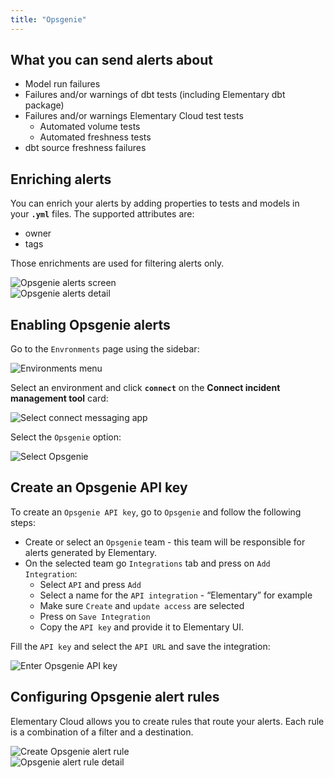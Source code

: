 ```yaml
---
title: "Opsgenie"
---
```


## What you can send alerts about

- Model run failures
- Failures and/or warnings of dbt tests (including Elementary dbt package)
- Failures and/or warnings Elementary Cloud test tests
    - Automated volume tests
    - Automated freshness tests
- dbt source freshness failures

## Enriching alerts

You can enrich your alerts by adding properties to tests and models in your **`.yml`** files. The supported attributes are: 

- owner
- tags

Those enrichments are used for filtering alerts only.

<Frame>
  <div className="dark:bg-white rounded-md p-4">
    <img
      src="https://res.cloudinary.com/diuctyblm/image/upload/v1719735768/Opsgenie_alerts_screenshot_wlkofn.png"
      alt="Opsgenie alerts screen"
    />
  </div>
</Frame>

<Frame>
  <div className="dark:bg-white rounded-md p-4">
    <img
      src="https://res.cloudinary.com/diuctyblm/image/upload/v1719735768/Opsgenie_alert_detail_zrqkb2.png"
      alt="Opsgenie alerts detail"
    />
  </div>
</Frame>

## Enabling Opsgenie alerts

Go to the `Envronments` page using the sidebar:

<Frame>
  <div className="dark:bg-white rounded-md p-4">
    <img
      src="https://res.cloudinary.com/diuctyblm/image/upload/v1719735768/opsgenie_connect_environment_fcdafd.png"
      alt="Environments menu"
    />
  </div>
</Frame>

Select an environment and click **`connect`** on the **Connect incident management tool** card:

<Frame>
  <div className="dark:bg-white rounded-md p-4">
    <img
      src="https://res.cloudinary.com/diuctyblm/image/upload/v1719735769/opsgenie_connect_messaing_app_pyezuq.png"
      alt="Select connect messaging app"
    />
  </div>
</Frame>

Select the `Opsgenie` option:

<Frame>
  <div className="dark:bg-white rounded-md p-4">
    <img
      src="https://res.cloudinary.com/diuctyblm/image/upload/v1719735768/select_opsgenie_kjxgbl.png"
      alt="Select Opsgenie"
    />
  </div>
</Frame>

## Create an Opsgenie API key

To create an `Opsgenie API key`, go to `Opsgenie` and follow the following steps:

- Create or select an `Opsgenie` team - this team will be responsible for alerts generated by Elementary.
- On the selected team go `Integrations` tab and press on `Add Integration`:
    - Select `API` and press `Add`
    - Select a name for the  `API integration` - “Elementary” for example
    - Make sure `Create` and `update access` are selected
    - Press on `Save Integration`
    - Copy the `API key` and provide it to Elementary UI.

Fill the `API key` and select the `API URL` and save the integration:

<Frame>
  <div className="dark:bg-white rounded-md p-4">
    <img
      src="https://res.cloudinary.com/diuctyblm/image/upload/v1719735768/connect_opsgenie_jnftqf.png"
      alt="Enter Opsgenie API key"
    />
  </div>
</Frame>

## Configuring Opsgenie alert rules

Elementary Cloud allows you to create rules that route your alerts. Each rule is a combination of a filter and a destination.

<Frame>
  <div className="dark:bg-white rounded-md p-4">
    <img
      src="https://res.cloudinary.com/diuctyblm/image/upload/v1719735768/create_opsgenie_alert_rules_wwtrzk.png"
      alt="Create Opsgenie alert rule"
    />
  </div>
</Frame>

<Frame>
  <div className="dark:bg-white rounded-md p-4">
    <img
      src="https://res.cloudinary.com/diuctyblm/image/upload/v1719735768/create_opsgenie_alert_rule_1_txy7q8.png"
      alt="Opsgenie alert rule detail"
    />
  </div>
</Frame>

